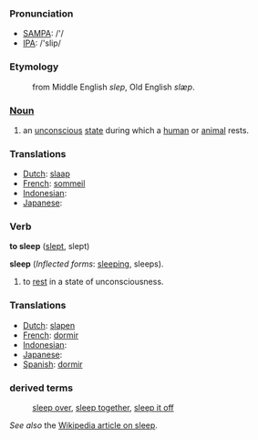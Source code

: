 === Pronunciation ===
*[[w:SAMPA|SAMPA]]: /'/
*[[w:IPA|IPA]]: /'slip/

===Etymology===
:from Middle English ''slep'', Old English ''slæp''.

===[[Noun]]===
#an [[unconscious]] [[state]] during which a [[human]] or [[animal]] rests.

=== Translations ===
*[[Dutch]]: [[slaap]]
*[[French]]: [[sommeil]]
*[[Indonesian]]: [[]]
*[[Japanese]]: [[]]

=== Verb ===

'''to sleep''' ([[slept]], slept)

'''sleep''' (''Inflected forms'': [[sleeping]], sleeps).

# to [[rest]] in a state of unconsciousness.

=== Translations ===
*[[Dutch]]: [[slapen]]
*[[French]]: [[dormir]]
*[[Indonesian]]: [[]]
*[[Japanese]]: [[]]
*[[Spanish]]: [[dormir]]

===derived terms===
:[[sleep over]], [[sleep together]], [[sleep it off]]

''See also'' the [[en:sleep|Wikipedia article on sleep]].